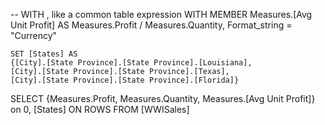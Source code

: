 -- WITH , like a common table expression 
WITH MEMBER Measures.[Avg Unit Profit] AS
Measures.Profit / Measures.Quantity, Format_string = "Currency"

	SET [States] AS 
	{[City].[State Province].[State Province].[Louisiana],
	[City].[State Province].[State Province].[Texas], 
	[City].[State Province].[State Province].[Florida]}
SELECT 
{Measures.Profit, 
Measures.Quantity,
Measures.[Avg Unit Profit]} on 0,
[States] ON ROWS
FROM [WWISales]